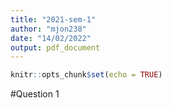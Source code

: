 ```yaml
---
title: "2021-sem-1"
author: "mjon238"
date: "14/02/2022"
output: pdf_document
---
```


```r
knitr::opts_chunk$set(echo = TRUE)
```

#Question 1